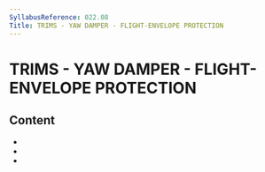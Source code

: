 ```yaml
---
SyllabusReference: 022.08
Title: TRIMS - YAW DAMPER - FLIGHT-ENVELOPE PROTECTION
---
```


# TRIMS - YAW DAMPER - FLIGHT-ENVELOPE PROTECTION

## Content

- <Link href="022.08.01" />
- <Link href="022.08.02" />
- <Link href="022.08.03" />
